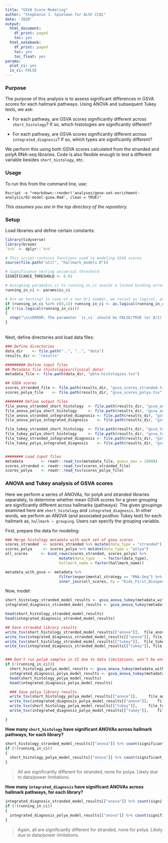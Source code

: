 ```yaml
---
title: "GSVA Score Modeling"
author: "Stephanie J. Spielman for ALSF CCDL"
date: '2020'
output:
  html_document:
    df_print: paged
    toc: yes
  html_notebook:
    df_print: paged
    toc: yes
    toc_float: yes
params:
  plot_ci: yes
  is_ci: FALSE
---
```


### Purpose

The purpose of this analysis is to assess significant differences in GSVA scores for each hallmark pathways. Using ANOVA and subsequent Tukey tests, we ask:

+ For each pathway, are GSVA scores significantly different across `short_histology`? If so, which histologies are significantly different?

+ For each pathway, are GSVA scores significantly different across `integrated_diagnosis`? If so, which types are significantly different?

We perform this using both GSVA scores calculated from the stranded and polyA RNA-seq libraries. Code is also flexible enough to test a different variable besides `short_histology`, etc.

### Usage

To run this from the command line, use:
```
Rscript -e "rmarkdown::render('analyses/gene-set-enrichment-analysis/02-model-gsea.Rmd', clean = TRUE)" 
```
_This assumes you are in the top directory of the repository._

### Setup

Load libraries and define certain constants:

```r
library(tidyverse)
library(broom)
`%>%` <- dplyr::`%>%`

# This script contains functions used to modeling GSVA scores
source(file.path("util", "hallmark_models.R"))

# Significance testing universal threshold
SIGNIFICANCE_THRESHOLD <- 0.01

# Assigning params$is_ci to running_in_ci avoids a locked binding error
running_in_ci <- params$is_ci

# Are we testing? In case of a non 0/1 number, we recast as logical, and then ensure logical.
if (running_in_ci %in% c(0,1)) running_in_ci <- as.logical(running_in_ci)
if (!(is.logical(running_in_ci)))
{
  stop("\n\nERROR: The parameter `is_ci` should be FALSE/TRUE (or 0/1).")
}

```


<br>
Next, define directories and load data files:
```r
### Define directories
data_dir    <- file.path("..", "..", "data") 
results_dir <- "results"

######### Define input files
## Metadata file (histologies/clinical data)
metadata_file <- file.path(data_dir, "pbta-histologies.tsv")

## GSEA scores
scores_stranded_file <- file.path(results_dir, "gsva_scores_stranded.tsv")
scores_polya_file    <- file.path(results_dir, "gsva_scores_polya.tsv")

######## Define output files
file_anova_stranded_short_histology  <- file.path(results_dir, "gsva_anova_stranded_short_histology.tsv")
file_anova_polya_short_histology     <- file.path(results_dir, "gsva_anova_polya_short_histology.tsv")
file_anova_stranded_integrated_diagnosis <- file.path(results_dir, "gsva_anova_stranded_integrated_diagnosis.tsv")
file_anova_polya_integrated_diagnosis    <- file.path(results_dir, "gsva_anova_polya_integrated_diagnosis.tsv")

file_tukey_stranded_short_histology  <- file.path(results_dir, "gsva_tukey_stranded_short_histology.tsv")
file_tukey_polya_short_histology     <- file.path(results_dir, "gsva_tukey_polya_short_histology.tsv")
file_tukey_stranded_integrated_diagnosis <- file.path(results_dir, "gsva_tukey_stranded_integrated_diagnosis.tsv")
file_tukey_polya_integrated_diagnosis    <- file.path(results_dir, "gsva_tukey_polya_integrated_diagnosis.tsv")


######## Load input files
metadata        <- readr::read_tsv(metadata_file, guess_max = 10000)
scores_stranded <- readr::read_tsv(scores_stranded_file)
scores_polya    <- readr::read_tsv(scores_polya_file)
```



### ANOVA and Tukey analysis of GSVA scores

Here we perform a series of ANOVAs, for polyA and stranded libraries separately, to determine whether mean GSVA scores for a given grouping are significantly different across hallmarks (pathways). The given groupings examined here are `short_histology` and `integrated_diagnosis`. 
In other words, we perform an ANOVA (and associated posthoc Tukey test) for each hallmark as, `hallmark ~ grouping`. Users can specify the grouping variable.

First, prepare the data for modeling:

```r

### Merge histology metadata with each set of gsea scores
scores_stranded  <- scores_stranded %>% mutate(data_type = "stranded")
scores_polya     <- scores_polya %>% mutate(data_type = "polya")
all_scores      <- bind_rows(scores_stranded, scores_polya) %>%
                        mutate(data_type    = factor(data_type),
                        hallmark_name = factor(hallmark_name))

metadata_with_gsva <- metadata %>%
                        filter(experimental_strategy == "RNA-Seq") %>%
                        inner_join(all_scores, by = "Kids_First_Biospecimen_ID" )
```


Now, model:

```r
short_histology_stranded_model_results <- gsva_anova_tukey(metadata_with_gsva, short_histology, "stranded", SIGNIFICANCE_THRESHOLD) 
integrated_diagnosis_stranded_model_results <- gsva_anova_tukey(metadata_with_gsva, integrated_diagnosis, "stranded", SIGNIFICANCE_THRESHOLD) 

head(short_histology_stranded_model_results)
head(integrated_diagnosis_stranded_model_results)

## Save stranded library results
write_tsv(short_histology_stranded_model_results[["anova"]],  file_anova_stranded_short_histology)
write_tsv(integrated_diagnosis_stranded_model_results[["anova"]], file_anova_stranded_integrated_diagnosis)
write_tsv(short_histology_stranded_model_results[["tukey"]],  file_tukey_stranded_short_histology)
write_tsv(integrated_diagnosis_stranded_model_results[["tukey"]], file_tukey_stranded_integrated_diagnosis)


### Don't run polyA samples in CI due to data limitations, won't be enough levels for ANOVA
if (!(running_in_ci)){
  short_histology_polya_model_results <- gsva_anova_tukey(metadata_with_gsva, short_histology, "polya", SIGNIFICANCE_THRESHOLD)
  integrated_diagnosis_polya_model_results <- gsva_anova_tukey(metadata_with_gsva, integrated_diagnosis, "polya", SIGNIFICANCE_THRESHOLD)
  head(short_histology_polya_model_results)
  head(integrated_diagnosis_polya_model_results)

  ### Save polya library results
  write_tsv(short_histology_polya_model_results[["anova"]],     file_anova_polya_short_histology)
  write_tsv(integrated_diagnosis_polya_model_results[["anova"]],    file_anova_polya_integrated_diagnosis)
  write_tsv(short_histology_polya_model_results[["tukey"]],     file_tukey_polya_short_histology)
  write_tsv(integrated_diagnosis_polya_model_results[["tukey"]],    file_tukey_polya_integrated_diagnosis)

}
```

**How many `short_histology` have significant ANOVAs across hallmark pathways, for each library?**
```r
short_histology_stranded_model_results[["anova"]] %>% count(significant_anova)
if (!(running_in_ci))
{
  short_histology_polya_model_results[["anova"]] %>% count(significant_anova)
}
```

> All are significantly different for stranded, none for polya. Likely due to data/power limitations.

**How many `integrated_diagnosis` have significant ANOVAs across hallmark pathways, for each library?**
```r
integrated_diagnosis_stranded_model_results[["anova"]] %>% count(significant_anova)
if (!(running_in_ci))
{
  integrated_diagnosis_polya_model_results[["anova"]] %>% count(significant_anova)
}
```

> Again, all are significantly different for stranded, none for polya. Likely due to data/power limitations.
